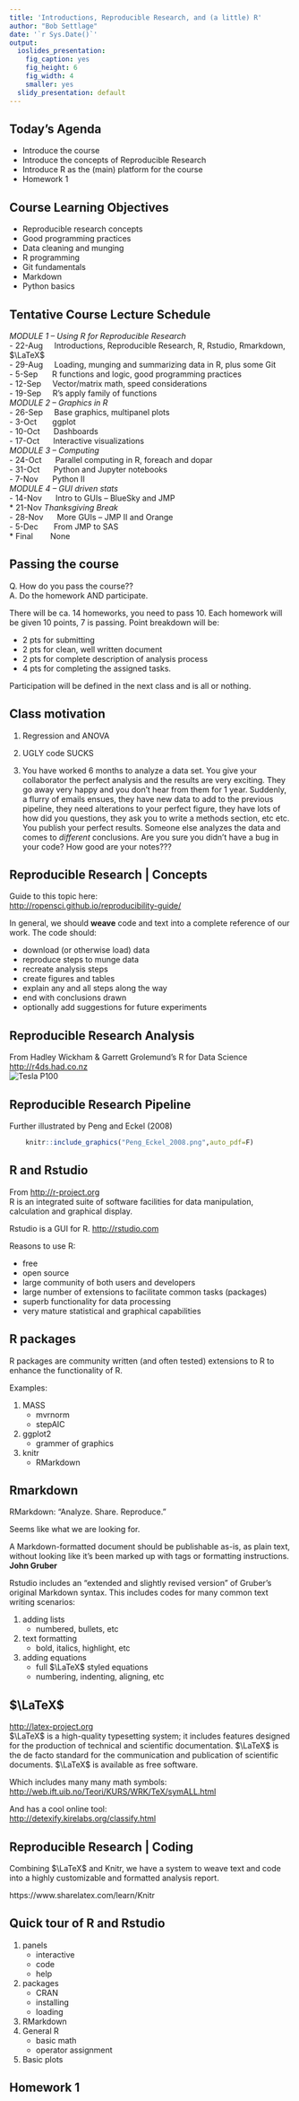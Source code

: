 ```yaml
---
title: 'Introductions, Reproducible Research, and (a little) R'
author: "Bob Settlage"
date: '`r Sys.Date()`'
output:
  ioslides_presentation:
    fig_caption: yes
    fig_height: 6
    fig_width: 4
    smaller: yes
  slidy_presentation: default
---
```


## Today's Agenda

- Introduce the course
- Introduce the concepts of Reproducible Research
- Introduce R as the (main) platform for the course
- Homework 1

## Course Learning Objectives

* Reproducible research concepts
* Good programming practices  
* Data cleaning and munging
* R programming
* Git fundamentals
* Markdown
* Python basics

## Tentative Course Lecture Schedule  

*MODULE 1 -- Using R for Reproducible Research*  
- 22-Aug  $\hspace{10pt}$ Introductions, Reproducible Research, R, Rstudio, Rmarkdown, $\LaTeX$  
- 29-Aug  $\hspace{10pt}$ Loading, munging and summarizing data in R, plus some Git  
- 5-Sep   $\hspace{14pt}$ R functions and logic, good programming practices  
- 12-Sep  $\hspace{10pt}$ Vector/matrix math, speed considerations  
- 19-Sep  $\hspace{10pt}$ R's apply family of functions  
*MODULE 2 -- Graphics in R*  
- 26-Sep  $\hspace{10pt}$ Base graphics, multipanel plots  
- 3-Oct   $\hspace{16pt}$ ggplot  
- 10-Oct  $\hspace{12pt}$ Dashboards  
- 17-Oct  $\hspace{12pt}$ Interactive visualizations  
*MODULE 3 -- Computing*  
- 24-Oct  $\hspace{12pt}$ Parallel computing in R, foreach and dopar  
- 31-Oct  $\hspace{12pt}$ Python and Jupyter notebooks  
- 7-Nov   $\hspace{14pt}$ Python II  
*MODULE 4 -- GUI driven stats*  
- 14-Nov  $\hspace{12pt}$ Intro to GUIs -- BlueSky and JMP  
* 21-Nov  _Thanksgiving Break_  
- 28-Nov  $\hspace{12pt}$ More GUIs -- JMP II and Orange  
- 5-Dec   $\hspace{16pt}$ From JMP to SAS  
* Final   $\hspace{18pt}$ None  

## Passing the course  

Q. How do you pass the course??  
A. Do the homework AND participate.

There will be ca. 14 homeworks, you need to pass 10.  Each homework will be given 10 points, 7 is passing.  Point breakdown will be:

- 2 pts for submitting  
- 2 pts for clean, well written document  
- 2 pts for complete description of analysis process  
- 4 pts for completing the assigned tasks.  

Participation will be defined in the next class and is all or nothing.

## Class motivation

1. Regression and ANOVA  

2. UGLY code SUCKS  

3. You have worked 6 months to analyze a data set.  You give your collaborator the perfect analysis and the results are very exciting.  They go away very happy and you don't hear from them for 1 year.  Suddenly, a flurry of emails ensues, they have new data to add to the previous pipeline, they need alterations to your perfect figure, they have lots of how did you questions, they ask you to write a methods section, etc etc.  You publish your perfect results.  Someone else analyzes the data and comes to *different* conclusions.  Are you sure you didn't have a bug in your code?  How good are your notes???

## Reproducible Research | Concepts

Guide to this topic here:  
<http://ropensci.github.io/reproducibility-guide/>

In general, we should **weave** code and text into a complete reference of our work.  The code should:

- download (or otherwise load) data
- reproduce steps to munge data
- recreate analysis steps
- create figures and tables
- explain any and all steps along the way
- end with conclusions drawn
- optionally add suggestions for future experiments

## Reproducible Research Analysis

From Hadley Wickham & Garrett Grolemund's R for Data Science 
<http://r4ds.had.co.nz>  
![Tesla P100](data-science-pipeline.png)  

## Reproducible Research Pipeline 

Further illustrated by Peng and Eckel (2008)  
```r
    knitr::include_graphics("Peng_Eckel_2008.png",auto_pdf=F)
```

## R and Rstudio

From <http://r-project.org>  
R is an integrated suite of software facilities for data manipulation, calculation and graphical display. 

Rstudio is a GUI for R.  <http://rstudio.com>

Reasons to use R:  

* free  
* open source  
* large community of both users and developers  
* large number of extensions to facilitate common tasks (packages)  
* superb functionality for data processing
* very mature statistical and graphical capabilities

## R packages
R packages are community written (and often tested) extensions to R to enhance the functionality of R.  

Examples:  

1. MASS  
    + mvrnorm  
    + stepAIC  
2. ggplot2  
    + grammer of graphics  
3. knitr  
    + RMarkdown  

## Rmarkdown  

RMarkdown:  "Analyze. Share. Reproduce."

Seems like what we are looking for.  

A Markdown-formatted document should be publishable as-is, as plain text, without looking like it’s been marked up with tags or formatting instructions.
__John Gruber__

Rstudio includes an "extended and slightly revised version" of Gruber's original Markdown syntax. This includes codes for many common text writing scenarios:

1. adding lists  
    + numbered, bullets, etc  
2. text formatting  
    + bold, italics, highlight, etc  
3. adding equations  
    + full $\LaTeX$ styled equations  
    + numbering, indenting, aligning, etc  


## $\LaTeX$  

<http://latex-project.org>  
$\LaTeX$ is a high-quality typesetting system; it includes features designed for the production of technical and scientific documentation. $\LaTeX$ is the de facto standard for the communication and publication of scientific documents. $\LaTeX$ is available as free software.

Which includes many many math symbols:  
<http://web.ift.uib.no/Teori/KURS/WRK/TeX/symALL.html>

And has a cool online tool:  
<http://detexify.kirelabs.org/classify.html>

## Reproducible Research | Coding

Combining $\LaTeX$ and Knitr, we have a system to weave text and code into a highly customizable and formatted analysis report.

https://www.sharelatex.com/learn/Knitr

## Quick tour of R and Rstudio
1. panels
    + interactive
    + code
    + help
2. packages
    + CRAN
    + installing
    + loading
3. RMarkdown
4. General R  
    + basic math
    + operator assignment  
5. Basic plots
    
## Homework 1
